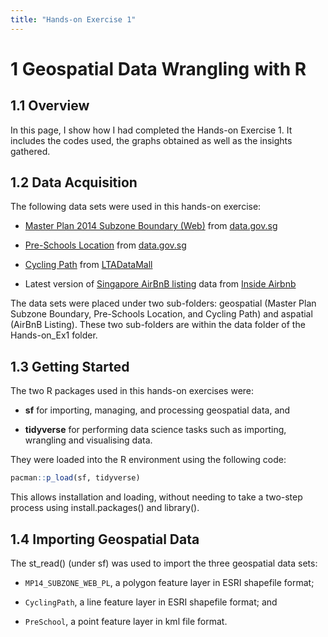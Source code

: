 ```yaml
---
title: "Hands-on Exercise 1"
---
```


# 1 Geospatial Data Wrangling with R

## 1.1 Overview

In this page, I show how I had completed the Hands-on Exercise 1. It includes the codes used, the graphs obtained as well as the insights gathered.

## 1.2 Data Acquisition

The following data sets were used in this hands-on exercise:

-   [Master Plan 2014 Subzone Boundary (Web)](https://beta.data.gov.sg/collections/1708/view) from [data.gov.sg](https://data.gov.sg/)

-   [Pre-Schools Location](https://beta.data.gov.sg/collections/2064/view) from [data.gov.sg](https://data.gov.sg/)

-   [Cycling Path](https://datamall.lta.gov.sg/content/dam/datamall/datasets/Geospatial/CyclingPath.zip) from [LTADataMall](https://www.mytransport.sg/content/mytransport/home/dataMall.html)

-   Latest version of [Singapore AirBnB listing](http://data.insideairbnb.com/singapore/sg/singapore/2023-09-23/visualisations/listings.csv) data from [Inside Airbnb](http://insideairbnb.com/get-the-data.html)

The data sets were placed under two sub-folders: geospatial (Master Plan Subzone Boundary, Pre-Schools Location, and Cycling Path) and aspatial (AirBnB Listing). These two sub-folders are within the data folder of the Hands-on_Ex1 folder.

## 1.3 Getting Started

The two R packages used in this hands-on exercises were:

-   **sf** for importing, managing, and processing geospatial data, and

-   **tidyverse** for performing data science tasks such as importing, wrangling and visualising data.

They were loaded into the R environment using the following code:

```r
pacman::p_load(sf, tidyverse)
```

This allows installation and loading, without needing to take a two-step process using install.packages() and library().

## 1.4 Importing Geospatial Data

The st_read() (under sf) was used to import the three geospatial data sets:

-   `MP14_SUBZONE_WEB_PL`, a polygon feature layer in ESRI shapefile format;

-   `CyclingPath`, a line feature layer in ESRI shapefile format; and

-   `PreSchool`, a point feature layer in kml file format.
